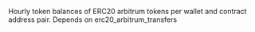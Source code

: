 Hourly token balances of ERC20 arbitrum tokens per wallet and contract address pair. Depends on erc20_arbitrum_transfers
